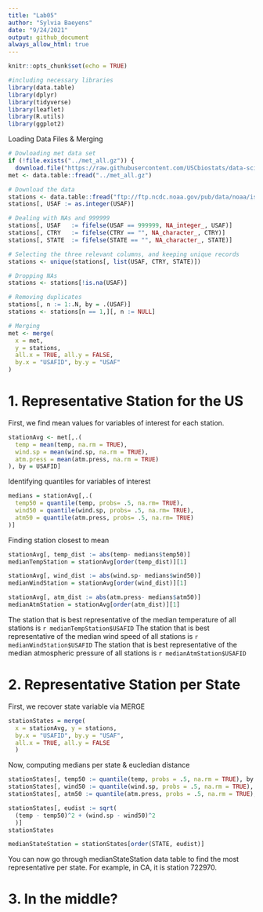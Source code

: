 ```yaml
---
title: "Lab05"
author: "Sylvia Baeyens"
date: "9/24/2021"
output: github_document
always_allow_html: true
---
```


```r
knitr::opts_chunk$set(echo = TRUE)
```

```r
#including necessary libraries
library(data.table)
library(dplyr)
library(tidyverse)
library(leaflet)
library(R.utils)
library(ggplot2)
```

Loading Data Files & Merging
```r
# Dowloading met data set
if (!file.exists("../met_all.gz")) {
  download.file("https://raw.githubusercontent.com/USCbiostats/data-science-data/master/02_met/met_all.gz", "../met_all.gz", method="libcurl", timeout = 60)}
met <- data.table::fread("../met_all.gz")

# Download the data
stations <- data.table::fread("ftp://ftp.ncdc.noaa.gov/pub/data/noaa/isd-history.csv")
stations[, USAF := as.integer(USAF)]

# Dealing with NAs and 999999
stations[, USAF   := fifelse(USAF == 999999, NA_integer_, USAF)]
stations[, CTRY   := fifelse(CTRY == "", NA_character_, CTRY)]
stations[, STATE  := fifelse(STATE == "", NA_character_, STATE)]

# Selecting the three relevant columns, and keeping unique records
stations <- unique(stations[, list(USAF, CTRY, STATE)])

# Dropping NAs
stations <- stations[!is.na(USAF)]

# Removing duplicates
stations[, n := 1:.N, by = .(USAF)]
stations <- stations[n == 1,][, n := NULL]

# Merging
met <- merge(
  x = met,
  y = stations,
  all.x = TRUE, all.y = FALSE,
  by.x = "USAFID", by.y = "USAF"
)
```

# 1. Representative Station for the US

First, we find mean values for variables of interest for each station.
```r
stationAvg <- met[,.(
  temp = mean(temp, na.rm = TRUE),
  wind.sp = mean(wind.sp, na.rm = TRUE),
  atm.press = mean(atm.press, na.rm = TRUE)
), by = USAFID]
```

Identifying quantiles for variables of interest
```r
medians = stationAvg[,.(
  temp50 = quantile(temp, probs= .5, na.rm= TRUE),
  wind50 = quantile(wind.sp, probs= .5, na.rm= TRUE),
  atm50 = quantile(atm.press, probs= .5, na.rm= TRUE)
)]
```

Finding station closest to mean
```r
stationAvg[, temp_dist := abs(temp- medians$temp50)]
medianTempStation = stationAvg[order(temp_dist)][1]

stationAvg[, wind_dist := abs(wind.sp- medians$wind50)]
medianWindStation = stationAvg[order(wind_dist)][1]

stationAvg[, atm_dist := abs(atm.press- medians$atm50)]
medianAtmStation = stationAvg[order(atm_dist)][1]
```

The station that is best representative of the median temperature of all stations is `r medianTempStation$USAFID`
The station that is best representative of the median wind speed of all stations is `r medianWindStation$USAFID`
The station that is best representative of the median atmospheric pressure of all stations is `r medianAtmStation$USAFID`

# 2. Representative Station per State

First, we recover state variable via MERGE
```r
stationStates = merge(
  x = stationAvg, y = stations,
  by.x = "USAFID", by.y = "USAF",
  all.x = TRUE, all.y = FALSE
  )
```

Now, computing medians per state & eucledian distance
```r
stationStates[, temp50 := quantile(temp, probs = .5, na.rm = TRUE), by = STATE]
stationStates[, wind50 := quantile(wind.sp, probs = .5, na.rm = TRUE), by = STATE]
stationStates[, atm50 := quantile(atm.press, probs = .5, na.rm = TRUE), by = STATE]

stationStates[, eudist := sqrt(
  (temp - temp50)^2 + (wind.sp - wind50)^2
  )]
stationStates

medianStateStation = stationStates[order(STATE, eudist)]
```

You can now go through medianStateStation data table to find the most representative per state. For example, in CA, it is station 722970.

# 3. In the middle?


